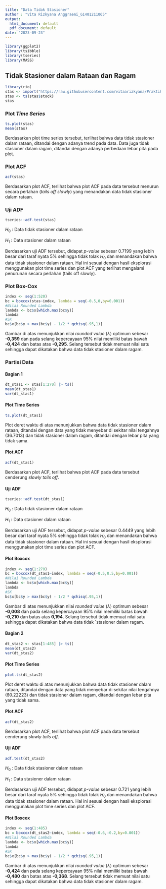 ```yaml
---
title: "Data Tidak Stasioner"
author : "Vita Rizkyana Anggraeni_G1401211065"
output:
  html_document: default
  pdf_document: default
date: "2023-09-23"
---
```


```r
library(ggplot2)
library(tsibble)
library(tseries)
library(MASS)
```

## Tidak Stasioner dalam Rataan dan Ragam

```r
library(rio)
stas <- import("https://raw.githubusercontent.com/vitaarizkyana/PraktikumMPDW/main/Data/MPDW%20Pertemuan%201.xlsx")
stas <- ts(stas$stock)
stas
```

### Plot *Time Series*

```r
ts.plot(stas)
mean(stas)
```
Berdasarkan plot time series tersebut, terlihat bahwa data tidak stasioner dalam rataan, ditandai dengan adanya trend pada data. Data juga tidak stasioner dalam ragam, ditandai dengan adanya perbedaan lebar pita pada plot.


### Plot ACF

```r
acf(stas)
```

Berdasarkan plot ACF, terlihat bahwa plot ACF pada data tersebut menurun secara perlahan (*tails off slowly*) yang menandakan data tidak stasioner dalam rataan.


### Uji ADF

```r
tseries::adf.test(stas)
```

$H_0$ : Data tidak stasioner dalam rataan

$H_1$ : Data stasioner dalam rataan

Berdasarkan uji ADF tersebut, didapat *p-value* sebesar 0.7199 yang lebih besar dari taraf nyata 5% sehingga tidak tolak $H_0$ dan menandakan bahwa data tidak stasioner dalam rataan. Hal ini sesuai dengan hasil eksplorasi menggunakan plot time series dan plot ACF yang terlihat mengalami penurunan secara perlahan (tails off slowly).


### Plot Box-Cox

```r
index <- seq(1:520)
bc = boxcox(stas~index, lambda = seq(-0.5,0,by=0.001))
#Nilai Rounded Lambda
lambda <- bc$x[which.max(bc$y)]
lambda
#SK
bc$x[bc$y > max(bc$y) - 1/2 * qchisq(.95,1)]
```

Gambar di atas menunjukkan nilai *rounded value* ($\lambda$) optimum sebesar **-0,359** dan pada selang kepercayaan 95% nilai memiliki batas bawah **-0,424** dan batas atas **-0,295**. Selang tersebut tidak memuat nilai satu sehingga dapat dikatakan bahwa data tidak stasioner dalam ragam.

### Partisi Data

#### Bagian 1

```r
dt_stas1 <- stas[1:270] |> ts()
mean(dt_stas1)
var(dt_stas1)
```

#### Plot Time Series

```r
ts.plot(dt_stas1)
```

Plot deret waktu di atas menunjukkan bahwa data tidak stasioner dalam rataan, ditandai dengan data yang tidak menyebar di sekitar nilai tengahnya (36.7013) dan tidak stasioner dalam ragam, ditandai dengan lebar pita yang tidak sama.

#### Plot ACF

```r
acf(dt_stas1)
```

Berdasarkan plot ACF, terlihat bahwa plot ACF pada data tersebut cenderung *slowly tails off*.

#### Uji ADF

```r
tseries::adf.test(dt_stas1)
```

$H_0$ : Data tidak stasioner dalam rataan

$H_1$ : Data stasioner dalam rataan

Berdasarkan uji ADF tersebut, didapat *p-value* sebesar 0.4449 yang lebih besar dari taraf nyata 5% sehingga tidak tolak $H_0$ dan menandakan bahwa data tidak stasioner dalam rataan. Hal ini sesuai dengan hasil eksplorasi menggunakan plot time series dan plot ACF.

#### Plot Boxcox

```r
index <- seq(1:270)
bc = boxcox(dt_stas1~index, lambda = seq(-0.5,0.5,by=0.001))
#Nilai Rounded Lambda
lambda <- bc$x[which.max(bc$y)]
lambda
#SK
bc$x[bc$y > max(bc$y) - 1/2 * qchisq(.95,1)]
```

Gambar di atas menunjukkan nilai *rounded value* ($\lambda$) optimum sebesar **-0,008** dan pada selang kepercayaan 95% nilai memiliki batas bawah **-0,210** dan batas atas **0,194**. Selang tersebut tidak memuat nilai satu sehingga dapat dikatakan bahwa data tidak `stasioner dalam ragam.

#### Bagian 2

```r
dt_stas2 <- stas[1:485] |> ts()
mean(dt_stas2)
var(dt_stas2)
```

#### Plot Time Series

```r
plot.ts(dt_stas2)
```

Plot deret waktu di atas menunjukkan bahwa data tidak stasioner dalam rataan, ditandai dengan data yang tidak menyebar di sekitar nilai tengahnya (60.22223) dan tidak stasioner dalam ragam, ditandai dengan lebar pita yang tidak sama.

#### Plot ACF

```r
acf(dt_stas2)
```

Berdasarkan plot ACF, terlihat bahwa plot ACF pada data tersebut cenderung *slowly tails off*.

#### Uji ADF

```r
adf.test(dt_stas2)
```

$H_0$ : Data tidak stasioner dalam rataan

$H_1$ : Data stasioner dalam rataan

Berdasarkan uji ADF tersebut, didapat *p-value* sebesar 0.721 yang lebih besar dari taraf nyata 5% sehingga tidak tolak $H_0$ dan menandakan bahwa data tidak stasioner dalam rataan. Hal ini sesuai dengan hasil eksplorasi menggunakan plot time series dan plot ACF.

#### Plot Boxcox

```r
index <- seq(1:485)
bc = boxcox(dt_stas2~index, lambda = seq(-0.6,-0.2,by=0.001))
#Nilai Rounded Lambda
lambda <- bc$x[which.max(bc$y)]
lambda
#SK
bc$x[bc$y > max(bc$y) - 1/2 * qchisq(.95,1)]
```

Gambar di atas menunjukkan nilai *rounded value* ($\lambda$) optimum sebesar **-0,424** dan pada selang kepercayaan 95% nilai memiliki batas bawah **-0,480** dan batas atas **-0,368**. Selang tersebut tidak memuat nilai satu sehingga dapat dikatakan bahwa data tidak stasioner dalam ragam.